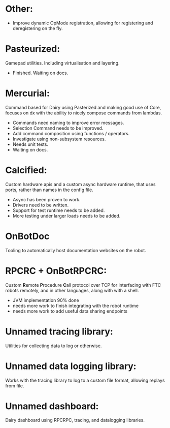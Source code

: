 # Other:
- Improve dynamic OpMode registration, allowing for registering and
  deregistering on the fly.

# Pasteurized:
Gamepad utilities. Including virtualisation and layering.
- Finished. Waiting on docs.

# Mercurial:
Command based for Dairy using Pasterized and making good use of Core, focuses on
dx with the ability to nicely compose commands from lambdas.
- Commands need naming to improve error messages.
- Selection Command needs to be improved.
- Add command composition using functions / operators.
- Investigate using non-subsystem resources.
- Needs unit tests.
- Waiting on docs.

# Calcified:
Custom hardware apis and a custom async hardware runtime, that uses ports,
rather than names in the config file.
- Async has been proven to work.
- Drivers need to be written.
- Support for test runtime needs to be added.
- More testing under larger loads needs to be added.

# OnBotDoc
Tooling to automatically host documentation websites on the robot.

# RPCRC + OnBotRPCRC:
Custom **R**emote **P**rocedure **C**all protocol over TCP for interfacing with
FTC robots remotely, and in other languages, along with with a shell.
- JVM implementation 90% done
- needs more work to finish integrating with the robot runtime
- needs more work to add useful data sharing endpoints

# Unnamed tracing library:
Utilities for collecting data to log or otherwise.

# Unnamed data logging library:
Works with the tracing library to log to a custom file format, allowing replays
from file.

# Unnamed dashboard:
Dairy dashboard using RPCRPC, tracing, and datalogging libraries.

